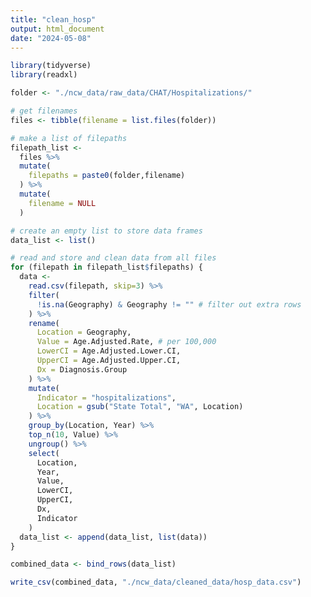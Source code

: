 ```yaml
---
title: "clean_hosp"
output: html_document
date: "2024-05-08"
---
```


```r
library(tidyverse)
library(readxl)

folder <- "./ncw_data/raw_data/CHAT/Hospitalizations/"

# get filenames
files <- tibble(filename = list.files(folder))

# make a list of filepaths
filepath_list <-
  files %>%
  mutate(
    filepaths = paste0(folder,filename)
  ) %>%
  mutate(
    filename = NULL
  ) 

# create an empty list to store data frames
data_list <- list()

# read and store and clean data from all files 
for (filepath in filepath_list$filepaths) { 
  data <- 
    read.csv(filepath, skip=3) %>%
    filter(
      !is.na(Geography) & Geography != "" # filter out extra rows
    ) %>%
    rename(
      Location = Geography,
      Value = Age.Adjusted.Rate, # per 100,000
      LowerCI = Age.Adjusted.Lower.CI,
      UpperCI = Age.Adjusted.Upper.CI,
      Dx = Diagnosis.Group
    ) %>%
    mutate(
      Indicator = "hospitalizations",
      Location = gsub("State Total", "WA", Location)
    ) %>%
    group_by(Location, Year) %>%
    top_n(10, Value) %>%
    ungroup() %>%
    select(
      Location,
      Year,
      Value,
      LowerCI,
      UpperCI,
      Dx,
      Indicator
    )
  data_list <- append(data_list, list(data))
}

combined_data <- bind_rows(data_list)

write_csv(combined_data, "./ncw_data/cleaned_data/hosp_data.csv")
```

